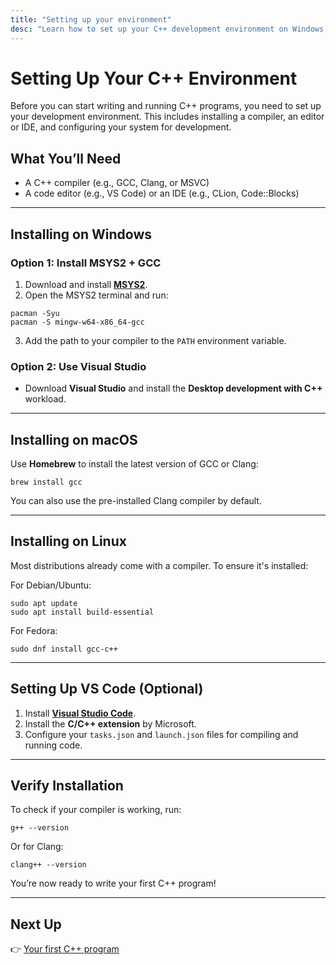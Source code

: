 ```yaml
---
title: "Setting up your environment"
desc: "Learn how to set up your C++ development environment on Windows, macOS, or Linux."
---
```


# Setting Up Your C++ Environment

Before you can start writing and running C++ programs, you need to set up your development environment. This includes installing a compiler, an editor or IDE, and configuring your system for development.

## What You’ll Need

- A C++ compiler (e.g., GCC, Clang, or MSVC)
- A code editor (e.g., VS Code) or an IDE (e.g., CLion, Code::Blocks)

---

## Installing on Windows

### Option 1: Install MSYS2 + GCC

1. Download and install **[MSYS2](https://www.msys2.org/)**.
2. Open the MSYS2 terminal and run:

```
pacman -Syu
pacman -S mingw-w64-x86_64-gcc
```

3. Add the path to your compiler to the `PATH` environment variable.

### Option 2: Use Visual Studio

- Download **Visual Studio** and install the **Desktop development with C++** workload.

---

## Installing on macOS

Use **Homebrew** to install the latest version of GCC or Clang:

```
brew install gcc
```

You can also use the pre-installed Clang compiler by default.

---

## Installing on Linux

Most distributions already come with a compiler. To ensure it's installed:

For Debian/Ubuntu:

```
sudo apt update
sudo apt install build-essential
```

For Fedora:

```
sudo dnf install gcc-c++
```

---

## Setting Up VS Code (Optional)

1. Install **[Visual Studio Code](https://code.visualstudio.com/)**.
2. Install the **C/C++ extension** by Microsoft.
3. Configure your `tasks.json` and `launch.json` files for compiling and running code.


---

## Verify Installation

To check if your compiler is working, run:

```
g++ --version
```

Or for Clang:

```
clang++ --version
```

You’re now ready to write your first C++ program!

---

## Next Up

👉 [Your first C++ program](/cpp/cpp-getting-started/cpp-first-program)
